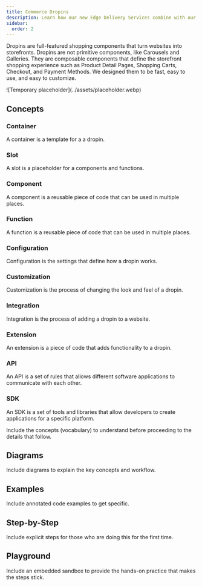 ```yaml
---
title: Commerce Dropins
description: Learn how our new Edge Delivery Services combine with our Commerce Dropins to create the fastest shops on the web.
sidebar:
  order: 2
---
```



Dropins are full-featured shopping components that turn websites into storefronts. Dropins are not primitive components, like Carousels and Galleries. They are composable components that define the storefront shopping experience such as Product Detail Pages, Shopping Carts, Checkout, and Payment Methods. We designed them to be fast, easy to use, and easy to customize.

<Diagram caption="Overview of Commerce Dropins.">
  ![Temporary placeholder](../assets/placeholder.webp)
</Diagram>

## Concepts

<Concepts>

### Container

A container is a template for a a dropin. 

### Slot

A slot is a placeholder for a components and functions.

### Component

A component is a reusable piece of code that can be used in multiple places.

### Function

A function is a reusable piece of code that can be used in multiple places.

### Configuration

Configuration is the settings that define how a dropin works.

### Customization

Customization is the process of changing the look and feel of a dropin.

### Integration

Integration is the process of adding a dropin to a website.

### Extension

An extension is a piece of code that adds functionality to a dropin.

### API

An API is a set of rules that allows different software applications to communicate with each other.

### SDK

An SDK is a set of tools and libraries that allow developers to create applications for a specific platform.



</Concepts>

Include the concepts (vocabulary) to understand before proceeding to the details that follow.

## Diagrams

Include diagrams to explain the key concepts and workflow.

## Examples

Include annotated code examples to get specific.

## Step-by-Step

Include explicit steps for those who are doing this for the first time.

## Playground

Include an embedded sandbox to provide the hands-on practice that makes the steps stick.
